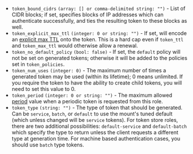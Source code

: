 - `token_bound_cidrs` `(array: [] or comma-delimited string: "")` - List of
  CIDR blocks; if set, specifies blocks of IP addresses which can authenticate
  successfully, and ties the resulting token to these blocks as well.
- `token_explicit_max_ttl` `(integer: 0 or string: "")` - If set, will encode
  an [explicit max
  TTL](/vault/docs/concepts/tokens#token-time-to-live-periodic-tokens-and-explicit-max-ttls)
  onto the token. This is a hard cap even if `token_ttl` and `token_max_ttl`
  would otherwise allow a renewal.
- `token_no_default_policy` `(bool: false)` - If set, the `default` policy will
  not be set on generated tokens; otherwise it will be added to the policies set
  in `token_policies`.
- `token_num_uses` `(integer: 0)` - The maximum number of times a generated
  token may be used (within its lifetime); 0 means unlimited.
  If you require the token to have the ability to create child tokens,
  you will need to set this value to 0.
- `token_period` `(integer: 0 or string: "")` - The maximum allowed [period](/vault/docs/concepts/tokens#token-time-to-live-periodic-tokens-and-explicit-max-ttls) value when a periodic token is requested from this role.
- `token_type` `(string: "")` - The type of token that should be generated. Can
  be `service`, `batch`, or `default` to use the mount's tuned default (which
  unless changed will be `service` tokens). For token store roles, there are two
  additional possibilities: `default-service` and `default-batch` which specify
  the type to return unless the client requests a different type at generation
  time. For machine based authentication cases, you should use `batch` 
  type tokens.
